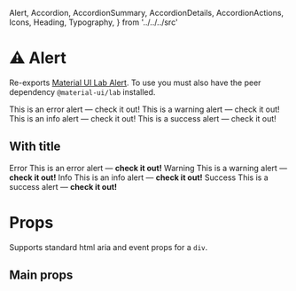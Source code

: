  Alert,
  Accordion,
  AccordionSummary,
  AccordionDetails,
  AccordionActions,
  Icons,
  Heading,
  Typography,
} from '../../../src'

<Meta title="Labs/Alert" component={Alert} />

# ⚠ Alert

Re-exports [Material UI Lab Alert](https://material-ui.com/components/accordion/).
To use you must also have the peer dependency `@material-ui/lab` installed.

<Canvas>
  <Story name="default">
    <Alert severity="error">This is an error alert — check it out!</Alert>
    <Alert severity="warning">This is a warning alert — check it out!</Alert>
    <Alert severity="info">This is an info alert — check it out!</Alert>
    <Alert severity="success">This is a success alert — check it out!</Alert>
  </Story>
</Canvas>

## With title

<Canvas>
  <Story name="title">
    <Alert severity="error">
      <AlertTitle>Error</AlertTitle>
      This is an error alert — <strong>check it out!</strong>
    </Alert>
    <Alert severity="warning">
      <AlertTitle>Warning</AlertTitle>
      This is a warning alert — <strong>check it out!</strong>
    </Alert>
    <Alert severity="info">
      <AlertTitle>Info</AlertTitle>
      This is an info alert — <strong>check it out!</strong>
    </Alert>
    <Alert severity="success">
      <AlertTitle>Success</AlertTitle>
      This is a success alert — <strong>check it out!</strong>
    </Alert>
  </Story>
</Canvas>

# Props

Supports standard html aria and event props for a `div`.

## Main props

<ArgsTable of={Alert} />
